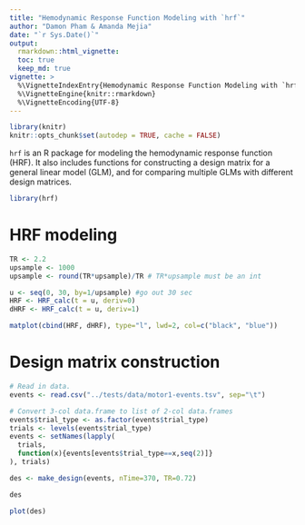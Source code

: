 ```yaml
---
title: "Hemodynamic Response Function Modeling with `hrf`"
author: "Damon Pham & Amanda Mejia"
date: "`r Sys.Date()`"
output:
  rmarkdown::html_vignette:
  toc: true
  keep_md: true
vignette: >
  %\VignetteIndexEntry{Hemodynamic Response Function Modeling with `hrf`}
  %\VignetteEngine{knitr::rmarkdown}
  %\VignetteEncoding{UTF-8}
---
```


```r
library(knitr)
knitr::opts_chunk$set(autodep = TRUE, cache = FALSE)
```

`hrf` is an R package for modeling the hemodynamic response function (HRF). It also includes functions for constructing a design matrix for a general linear model (GLM), and for comparing multiple GLMs with different design matrices.

```r
library(hrf)
```

# HRF modeling

```r
TR <- 2.2
upsample <- 1000
upsample <- round(TR*upsample)/TR # TR*upsample must be an int

u <- seq(0, 30, by=1/upsample) #go out 30 sec
HRF <- HRF_calc(t = u, deriv=0)
dHRF <- HRF_calc(t = u, deriv=1)

matplot(cbind(HRF, dHRF), type="l", lwd=2, col=c("black", "blue"))
```

# Design matrix construction

```r
# Read in data. 
events <- read.csv("../tests/data/motor1-events.tsv", sep="\t")

# Convert 3-col data.frame to list of 2-col data.frames
events$trial_type <- as.factor(events$trial_type)
trials <- levels(events$trial_type)
events <- setNames(lapply(
  trials, 
  function(x){events[events$trial_type==x,seq(2)]}
), trials)
```

```r
des <- make_design(events, nTime=370, TR=0.72)
```

```r
des
```



```r
plot(des)
```
